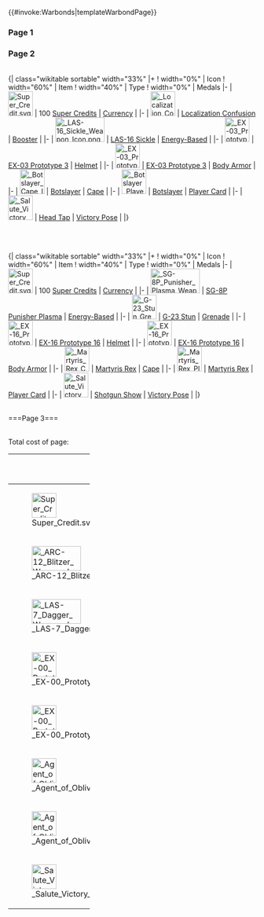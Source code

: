 <includeonly>{{#invoke:Warbonds|templateWarbondPage}}</includeonly><noinclude>
===Page 1===
{{Warbond_Page|
|-
|cell: 1 1 1 2 | medals: 2
|image: Botslayer Player Card Warbond.png
|link: Botslayer#Player Card
|-
|cell: 5 3 1 1 | medals: 8
|image: Botslayer Cape Warbond.png
|link: Botslayer#Cape
|-
|cell: 2 1 1 2 | medals: 18
|image: Booster Warbond Premium Tall.png
|link: Boosters#Localization Confusion
|title: Localization Confusion Booster
|-
|cell: 3 1 1 1 | medals: 7
|image: Super Credits Warbond Premium.png
|link: Currency
|title: 100 Super Credits
|-
|cell: 4 1 2 1 | medals: 20
|image: LAS-16 Sickle Weapon Warbond.png
|link: LAS-16 Sickle
|-
|cell: 1 3 2 1 | medals: 8
|image: Head Tap Victory Pose Warbond.png
|link: Head Tap
|title: Head Tap Victory Pose
|-
|cell: 3 2 2 2 | medals: 18
|image: EX-03 Prototype 3 Armor Warbond.png
|link: EX-03 Prototype 3 Armor#Armor
|-
|cell: 5 2 1 1 | medals: 12
|image: EX-03 Prototype 3 Helmet Warbond.png
|link: EX-03 Prototype 3 Armor#Armor
}}
===Page 2===
<div class="mw-collapsible mw-collapsed">
<br>
{| class="wikitable sortable" width="33%"
|+
! width="0%" | Icon
! width="60%" | Item
! width="40%" | Type
! width="0%" | Medals
|-
| [[File:Super Credit.svg|50x50px]]
| 100 [[Super Credits]]
| [[Currency]]
| {{Currency|Medals|7|notext}}
|-
| [[File: Localization Confusion Booster Icon.png|50px]]
| [[Localization Confusion]]
| [[Boosters|Booster]]
| {{Currency|Medals|18|notext}}
|-
| [[File: LAS-16 Sickle Weapon Icon.png|100x50px]]
| [[LAS-16 Sickle]]
| [[Weapons#Primary Weapons|Energy-Based]]
| {{Currency|Medals|20|notext}}
|-
| [[File: EX-03 Prototype 3 Helmet Icon.png|50px]]
| [[EX-03 Prototype 3 Armor|EX-03 Prototype 3]]
| [[Armor#Helmets|Helmet]]
| {{Currency|Medals|12|notext}}
|-
| [[File: EX-03 Prototype 3 Armor Icon.png|50px]]
| [[EX-03 Prototype 3 Armor|EX-03 Prototype 3]]
| [[Armor#Body Armors|Body Armor]]
| {{Currency|Medals|18|notext}}
|-
| [[File: Botslayer Cape Icon.png|50px]]
| [[Botslayer]]
| [[Cosmetics#Capes|Cape]]
| {{Currency|Medals|8|notext}}
|-
| [[File: Botslayer Player Card Icon.png|50px]]
| [[Botslayer]]
| [[Cosmetics#Player Cards|Player Card]]
| {{Currency|Medals|2|notext}}
|-
| [[File: Salute Victory Pose Icon.png|50x50px]]
| [[Head Tap]]
| [[Cosmetics#Victory Poses|Victory Pose]]
| {{Currency|Medals|8|notext}}
|}
</div>
<br>
{{Warbond_Page
|unlock_medal_cost: 60
|-
|cell: 1 1 2 1 | medals: 15
|image: Shotgun Show Victory Pose Warbond.png
|link: Shotgun Show
|title: Shotgun Show Victory Pose
|-
|cell: 3 1 2 2 | medals: 45
|image: EX-16 Prototype 16 Armor Warbond.png
|link: EX-16 Prototype 16 Armor#Armor
|-
|cell: 5 1 1 1 | medals: 35
|image: EX-16 Prototype 16 Helmet Warbond.png
|link: EX-16 Prototype 16 Armor#Helmet
|-
|cell: 5 2 1 1 | medals: 20
|image: Martyris Rex Cape Warbond.png
|link: Martyris Rex#Cape
|-
|cell: 1 2 1 2 | medals: 5
|image: Martyris Rex Player Card Warbond.png
|link: Martyris Rex#Player Card
|-
|cell: 2 2 1 2 | medals: 25
|image: G-23 Stun Throwable Warbond.png
|link: G-23 Stun
|title: G-23 Stun Special Throwable
|-
|cell: 3 3 1 1 | medals: 12
|image: Super Credits Warbond Premium.png
|link: Super Credits
|title: 100 Super Credits
|-
|cell: 4 3 2 1 | medals: 60
|image: SG-8P Plasma Punisher Weapon Warbond.png
|link: SG-8P Plasma Punisher
}}
<div class="mw-collapsible mw-collapsed">
<br>
{| class="wikitable sortable" width="33%"
|+
! width="0%" | Icon
! width="60%" | Item
! width="40%" | Type
! width="0%" | Medals
|-
| [[File:Super Credit.svg|50x50px]]
| 100 [[Super Credits]]
| [[Currency]]
| {{Currency|Medals|12|notext}}
|-
| [[File: SG-8P Punisher Plasma Weapon Icon.png|100x50px]]
| [[SG-8P Punisher Plasma]]
| [[Weapons#Primary Weapons|Energy-Based]]
| {{Currency|Medals|60|notext}}
|-
| [[File: G-23 Stun Grenade Icon.png|50px]]
| [[G-23 Stun]]
| [[Weapons#Grenades|Grenade]]
| {{Currency|Medals|25|notext}}
|-
| [[File: EX-16 Prototype 16 Helmet Icon.png|50px]]
| [[EX-16 Prototype 16 Armor|EX-16 Prototype 16]]
| [[Armor#Helmets|Helmet]]
| {{Currency|Medals|35|notext}}
|-
| [[File: EX-16 Prototype 16 Armor Icon.png|50px]]
| [[EX-16 Prototype 16 Armor|EX-16 Prototype 16]]
| [[Armor#Body Armors|Body Armor]]
| {{Currency|Medals|45|notext}}
|-
| [[File: Martyris Rex Cape Icon.png|50px]]
| [[Martyris Rex]]
| [[Cosmetics#Capes|Cape]]
| {{Currency|Medals|20|notext}}
|-
| [[File: Martyris Rex Player Card Icon.png|50px]]
| [[Martyris Rex]]
| [[Cosmetics#Player Cards|Player Card]]
| {{Currency|Medals|5|notext}}
|-
| [[File: Salute Victory Pose Icon.png|50x50px]]
| [[Shotgun Show]]
| [[Cosmetics#Victory Poses|Victory Pose]]
| {{Currency|Medals|15|notext}}
|}
</div>
<br>
===Page 3===
{{Warbond_Page
|unlock_medal_cost: 230
|-
|cell: 1 1 1 2 | medals: 16
|image: Agent of Oblivion Player Card Warbond.png
|link: Agent of Oblivion#Player Card
|-
|cell: 5 3 1 1 | medals: 30
|image: Agent of Oblivion Cape Warbond.png
|link: Agent of Oblivion#Cape
|-
|cell: 2 1 1 2 | medals: 60
|image: LAS-7 Dagger Weapon Warbond.png
|link: LAS-7 Dagger
|-
|cell: 3 1 1 1 | medals: 32
|image: Super Credits Warbond Premium.png
|link: Super Credits
|title: 100 Super Credits
|-
|cell: 4 1 2 1 | medals: 80
|image: ARC-12 Blitzer Weapon Warbond.png
|link: ARC-12 Blitzer
|-
|cell: 1 3 2 1 | medals: 32
|image: Presentable Victory Pose Warbond.png
|link: Presentable
|title: Presentable Victory Pose
|-
|cell: 3 2 2 2 | medals: 64
|image: EX-00 Prototype X Armor Warbond.png
|link: EX-00 Prototype X Armor#Armor
|-
|cell: 5 2 1 1 | medals: 48
|image: EX-00 Prototype X Helmet Warbond.png
|link: EX-00 Prototype X Armor#Helmet
}}
<div class="mw-collapsible mw-collapsed">
<br>
Total cost of page: {{Currency|Medals|362|notext}}
{| class="wikitable sortable" width="33%"
|+
! width="0%" | Icon
! width="60%" | Item
! width="40%" | Type
! width="0%" | Medals
|-
| [[File:Super Credit.svg|50x50px]]
| 100 [[Super Credits]]
| [[Currency]]
| {{Currency|Medals|32|notext}}
|-
| [[File: ARC-12 Blitzer Weapon Icon.png|100x50px]]
| [[ARC-12 Blitzer]]
| [[Weapons#Primary Weapons|Energy-Based]]
| {{Currency|Medals|80|notext}}
|-
| [[File: LAS-7 Dagger Weapon Icon.png|100x50px]]
| [[LAS-7 Dagger]]
| [[Weapons#Secondary Weapons|Pistol]]
| {{Currency|Medals|60|notext}}
|-
| [[File: EX-00 Prototype X Helmet Icon.png|50px]]
| [[EX-00 Prototype X Armor|EX-00 Prototype X]]
| [[Armor#Helmets|Helmet]]
| {{Currency|Medals|48|notext}}
|-
| [[File: EX-00 Prototype X Armor Icon.png|50px]]
| [[EX-00 Prototype X Armor|EX-00 Prototype X]]
|  [[Armor#Body Armors|Body Armor]]
| {{Currency|Medals|64|notext}}
|-
| [[File: Agent of Oblivion Cape Icon.png|50px]]
| [[Agent of Oblivion]]
| [[Cosmetics#Capes|Cape]]
| {{Currency|Medals|30|notext}}
|-
| [[File: Agent of Oblivion Player Card Icon.png|50px]]
| [[Agent of Oblivion]]
| [[Cosmetics#Player Cards|Player Card]]
| {{Currency|Medals|16|notext}}
|-
| [[File: Salute Victory Pose Icon.png|50x50px]]
| [[Presentable]]
| [[Cosmetics#Victory Poses|Victory Pose]]
| {{Currency|Medals|32|notext}}
|}
</div>
</noinclude>
